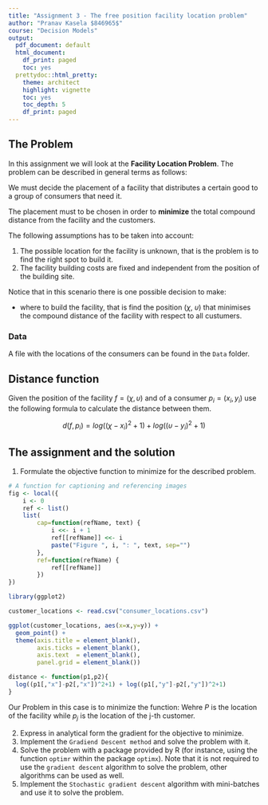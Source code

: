 ```yaml
---
title: "Assignment 3 - The free position facility location problem"
author: "Pranav Kasela $846965$"
course: "Decision Models"
output:
  pdf_document: default
  html_document:
    df_print: paged
    toc: yes
  prettydoc::html_pretty:
    theme: architect
    highlight: vignette
    toc: yes
    toc_depth: 5
    df_print: paged
---
```



## The Problem

In this assignment we will look at the **Facility Location Problem**. 
The problem can be described in general terms as follows: 

We must decide the placement of  a facility that distributes a certain good to a group of consumers that need it.

The placement must to be chosen  in order to **minimize** the total compound distance from the facility and the customers. 

The following assumptions has to be taken into account:

1. The possible location for the facility is unknown, that is the problem is to find the right spot to build it.
2. The facility building costs are fixed and  independent from the position of the building site. 
 


Notice that  in this scenario  there is one possible decision to make: 

- where to build the facility, that is find the position ($\chi$, $\upsilon$) that minimises the compound distance of the facility with respect to all custumers.

### Data

A file with the locations of the consumers can be  found in  the `Data` folder. 

## Distance function

Given the position of the facility $f= (\chi, \upsilon)$ and of a consumer $p_i=(x_i, y_i)$ use the following formula to calculate the distance between them. 

$$
d(f,p_i) = log((\chi-x_i)^2+1) + log((\upsilon-y_i)^2+1)
$$

## The assignment and the solution

1. Formulate the objective function to minimize for the described problem. 

```r
# A function for captioning and referencing images
fig <- local({
    i <- 0
    ref <- list()
    list(
        cap=function(refName, text) {
            i <<- i + 1
            ref[[refName]] <<- i
            paste("Figure ", i, ": ", text, sep="")
        },
        ref=function(refName) {
            ref[[refName]]
        })
})
``` 

```r
library(ggplot2)

customer_locations <- read.csv("consumer_locations.csv")

ggplot(customer_locations, aes(x=x,y=y)) +
  geom_point() + 
  theme(axis.title = element_blank(),
        axis.ticks = element_blank(),
        axis.text  = element_blank(),
        panel.grid = element_blank())

distance <- function(p1,p2){
  log((p1[,"x"]-p2[,"x"])^2+1) + log((p1[,"y"]-p2[,"y"])^2+1)
}

```

Our Problem in this case is to minimize the function:
\begin{align*}
\text{min}& &\sum_{j=1}^n \text{distance}(P,p_j)
\end{align*}
Wehre $P$ is the location of the facility while $p_j$ is the location of the j-th customer.

2. Express in analytical form the gradient for the objective to minimize.
3. Implement the `Gradiend Descent method` and solve the problem with it.
4. Solve the problem with a package provided by R (for instance, using the function `optimr` within the package `optimx`). Note that it is not required to use the `gradient descent` algorithm to solve the problem, other algorithms can be used as well.
5. Implement the `Stochastic gradient descent` algorithm with mini-batches and use it to solve the problem. 






